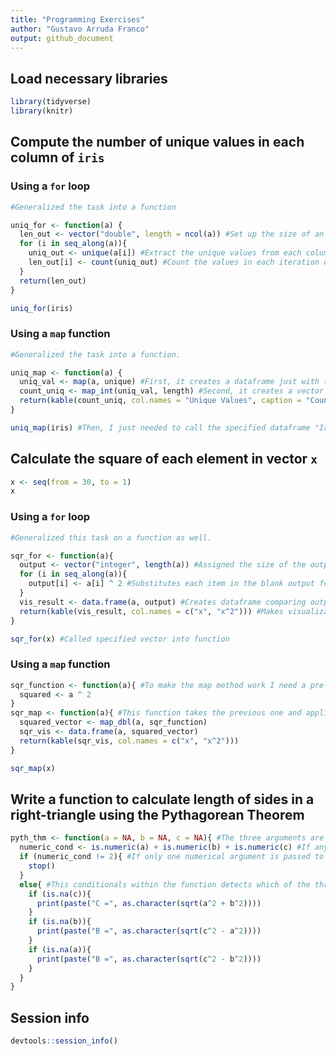```yaml
---
title: "Programming Exercises"
author: "Gustavo Arruda Franco"
output: github_document
---
```


## Load necessary libraries

```r
library(tidyverse)
library(knitr)
```

## Compute the number of unique values in each column of `iris`

### Using a `for` loop

```r

#Generalized the task into a function

uniq_for <- function(a) {
  len_out <- vector("double", length = ncol(a)) #Set up the size of an empty vector to optimize iteration
  for (i in seq_along(a)){
    uniq_out <- unique(a[i]) #Extract the unique values from each column of input
    len_out[i] <- count(uniq_out) #Count the values in each iteration of uniq_out and store it in the previously empty vector
  }
  return(len_out)
}

uniq_for(iris)

```

### Using a `map` function

```r

#Generalized the task into a function.

uniq_map <- function(a) {
  uniq_val <- map(a, unique) #First, it creates a dataframe just with the unique values in each column
  count_uniq <- map_int(uniq_val, length) #Second, it creates a vector with the length of each column
  return(kable(count_uniq, col.names = "Unique Values", caption = "Count of Unique Values per Column")) #At last, it makes the visualization prettier with a decent table explaining values
}

uniq_map(iris) #Then, I just needed to call the specified dataframe "Iris" into function

```

## Calculate the square of each element in vector `x`

```r
x <- seq(from = 30, to = 1)
x
```

### Using a `for` loop

```r

#Generalized this task on a function as well.

sqr_for <- function(a){
  output <- vector("integer", length(a)) #Assigned the size of the output for efficiency
  for (i in seq_along(a)){
    output[i] <- a[i] ^ 2 #Substitutes each item in the blank output for squared of homologous item within input vector
  }
  vis_result <- data.frame(a, output) #Creates dataframe comparing output and input side to side
  return(kable(vis_result, col.names = c("x", "x^2"))) #Makes visualization of this function easier through a table
}

sqr_for(x) #Called specified vector into function

```

### Using a `map` function

```r
sqr_function <- function(a){ #To make the map method work I need a pre-defined squaring function
  squared <- a ^ 2
}
sqr_map <- function(a){ #This function takes the previous one and applies it to a whole vector, creating a table for easy visualization in the end
  squared_vector <- map_dbl(a, sqr_function)
  sqr_vis <- data.frame(a, squared_vector)
  return(kable(sqr_vis, col.names = c("x", "x^2")))
}

sqr_map(x)

```

## Write a function to calculate length of sides in a right-triangle using the Pythagorean Theorem

```r

pyth_thm <- function(a = NA, b = NA, c = NA){ #The three arguments are set to NA by default
  numeric_cond <- is.numeric(a) + is.numeric(b) + is.numeric(c) #If any of the arguments is numerical, they will add 1 to this count
  if (numeric_cond != 2){ #If only one numerical argument is passed to the function, then the count equals to 1; conversely, if three numerical arguments are passed, the count equals to 3. In those cases the function stops. In other words, this "if" statement limits this function to only two arguments, and requires that they both are numerical.
    stop()
  }
  else{ #This conditionals within the function detects which of the three arguments is blank. Then they proceed to apply the Pythagorean formula to the remaining arguments and print the answer.
    if (is.na(c)){
      print(paste("C =", as.character(sqrt(a^2 + b^2))))
    }
    if (is.na(b)){
      print(paste("B =", as.character(sqrt(c^2 - a^2))))
    }
    if (is.na(a)){
      print(paste("B =", as.character(sqrt(c^2 - b^2))))
    }
  }
}

```

## Session info

```r
devtools::session_info()
```


